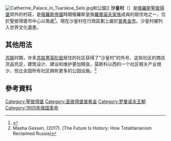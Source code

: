 {{Coord|59|43|24|N|30|24|57|E|display=title}}
[[File:Catherine_Palace_in_Tsarskoe_Selo.jpg|thumb]]和公園]]
'''沙皇村'''（{{lang-ru|Ца́рское Село́}}）是[[俄羅斯|俄羅斯]][[聖彼得堡|聖彼得堡]]郊外的村莊，是[[俄羅斯帝國|俄羅斯帝國]]時期俄羅斯皇族[[罗曼诺夫王朝|羅曼諾夫家族]]成員的居住地之一，位於聖彼得堡市中心以南{{convert|24|km|sp=us}}處<ref>{{Cite book|last=Jabado|first=Salwa|author2=[[Fodor's|Fodor's]]|title=Fodor's Moscow and St. Petersburg|publisher=Random House|year=2008|location=New York|pages=292|url=https://books.google.com/books?id=a4QDSqAkhy0C&lpg=PA292&dq=Tsarskoye%20Selo&pg=PA292#v=onepage&q=Tsarskoye%20Selo&f=false|isbn=1-4000-0717-8|access-date=2016-01-04|archive-date=2016-05-08|archive-url=https://web.archive.org/web/20160508163421/https://books.google.com/books?id=a4QDSqAkhy0C&lpg=PA292&dq=Tsarskoye%20Selo&pg=PA292#v=onepage&q=Tsarskoye%20Selo&f=false|dead-url=no}}</ref>。現在沙皇村在行政區劃上屬於[[普希金_(聖彼得堡)|普希金市]]。沙皇村被列入世界文化遺產。

==其他用法==
[[苏联|苏联]]时期，许多[[幹部職務名稱表制度|苏联菁英阶层]]居住的社区获得了“沙皇村”的外号、这些社区的商店货品充足，建筑设计、建设和维护更加精良，莫斯科以西的一个社区相关产业很少，但比全国所有社区拥有更多的公园设施。<ref>Masha Gessen, (2017). [The Future Is History: How Totalitarianism Reclaimed Russia]</ref>

==參考資料==
{{Reflist}}
{{Commonscat|Tsarskoe Selo|沙皇村}}
[[Category:聖彼得堡|Category:聖彼得堡]]
[[Category:圣彼得堡普希金|Category:圣彼得堡普希金]]
[[Category:罗曼诺夫王朝|Category:罗曼诺夫王朝]]
[[Category:1905年俄国革命|Category:1905年俄国革命]]